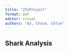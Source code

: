 ```yaml
---
title: "251Project"
format: pdf
editor: visual
authors: "AJ, Chase, Chloe"
---
```


## Shark Analysis
